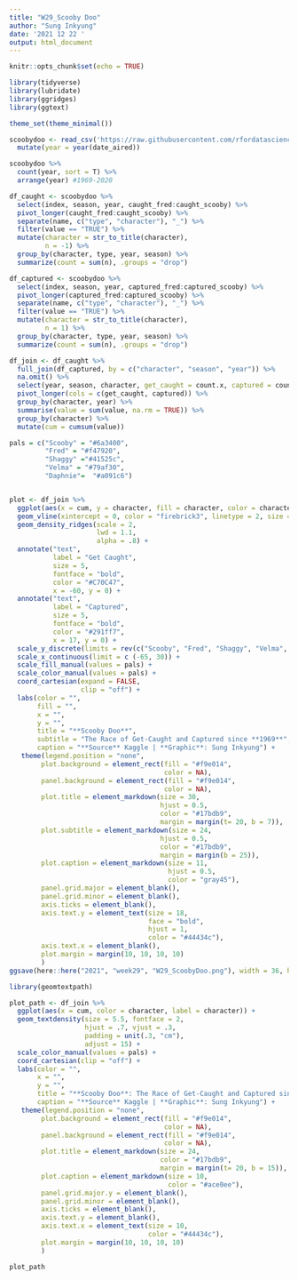 ```yaml
---
title: "W29_Scooby Doo"
author: "Sung Inkyung"
date: '2021 12 22 '
output: html_document
---
```


```r
knitr::opts_chunk$set(echo = TRUE)
```

```r
library(tidyverse)
library(lubridate)
library(ggridges)
library(ggtext)

theme_set(theme_minimal())
```


```r
scoobydoo <- read_csv('https://raw.githubusercontent.com/rfordatascience/tidytuesday/master/data/2021/2021-07-13/scoobydoo.csv') %>% 
  mutate(year = year(date_aired))

scoobydoo %>% 
  count(year, sort = T) %>% 
  arrange(year) #1969-2020
```


```r
df_caught <- scoobydoo %>% 
  select(index, season, year, caught_fred:caught_scooby) %>% 
  pivot_longer(caught_fred:caught_scooby) %>% 
  separate(name, c("type", "character"), "_") %>% 
  filter(value == "TRUE") %>% 
  mutate(character = str_to_title(character),
         n = -1) %>% 
  group_by(character, type, year, season) %>% 
  summarize(count = sum(n), .groups = "drop")

df_captured <- scoobydoo %>% 
  select(index, season, year, captured_fred:captured_scooby) %>%
  pivot_longer(captured_fred:captured_scooby) %>% 
  separate(name, c("type", "character"), "_") %>% 
  filter(value == "TRUE") %>% 
  mutate(character = str_to_title(character),
         n = 1) %>% 
  group_by(character, type, year, season) %>% 
  summarize(count = sum(n), .groups = "drop")
```


```r
df_join <- df_caught %>% 
  full_join(df_captured, by = c("character", "season", "year")) %>%
  na.omit() %>% 
  select(year, season, character, get_caught = count.x, captured = count.y) %>% 
  pivot_longer(cols = c(get_caught, captured)) %>% 
  group_by(character, year) %>% 
  summarise(value = sum(value, na.rm = TRUE)) %>% 
  group_by(character) %>% 
  mutate(cum = cumsum(value))

```


```r
pals = c("Scooby" = "#6a3400",
         "Fred" = "#f47920",
         "Shaggy" ="#41525c", 
         "Velma" = "#79af30",
         "Daphnie"=  "#a091c6")


plot <- df_join %>% 
  ggplot(aes(x = cum, y = character, fill = character, color = character)) +
  geom_vline(xintercept = 0, color = "firebrick3", linetype = 2, size = 1) +
  geom_density_ridges(scale = 2,
                      lwd = 1.1,
                      alpha = .8) +
  annotate("text",
           label = "Get Caught",
           size = 5,
           fontface = "bold",
           color = "#C70C47",
           x = -60, y = 0) +
  annotate("text",
           label = "Captured",
           size = 5,
           fontface = "bold",
           color = "#291ff7",
           x = 17, y = 0) +
  scale_y_discrete(limits = rev(c("Scooby", "Fred", "Shaggy", "Velma", "Daphnie"))) +
  scale_x_continuous(limit = c (-65, 30)) +
  scale_fill_manual(values = pals) +
  scale_color_manual(values = pals) +
  coord_cartesian(expand = FALSE,
                  clip = "off") +
  labs(color = "",
       fill = "",
       x = "",
       y = "",
       title = "**Scooby Doo**",
       subtitle = "The Race of Get-Caught and Captured since **1969**",
       caption = "**Source** Kaggle | **Graphic**: Sung Inkyung") +
   theme(legend.position = "none",
        plot.background = element_rect(fill = "#f9e014",
                                       color = NA),
        panel.background = element_rect(fill = "#f9e014",
                                       color = NA),
        plot.title = element_markdown(size = 30,
                                      hjust = 0.5,
                                      color = "#17bdb9",
                                      margin = margin(t= 20, b = 7)),
        plot.subtitle = element_markdown(size = 24,
                                      hjust = 0.5,
                                      color = "#17bdb9",
                                      margin = margin(b = 25)),
        plot.caption = element_markdown(size = 11,
                                        hjust = 0.5,
                                        color = "gray45"),
        panel.grid.major = element_blank(),
        panel.grid.minor = element_blank(),
        axis.ticks = element_blank(),
        axis.text.y = element_text(size = 18,
                                   face = "bold",
                                   hjust = 1,
                                   color = "#44434c"),
        axis.text.x = element_blank(),
        plot.margin = margin(10, 10, 10, 10)
        )
ggsave(here::here("2021", "week29", "W29_ScoobyDoo.png"), width = 36, height = 20, units = "cm")
```

```r
library(geomtextpath)

plot_path <- df_join %>% 
  ggplot(aes(x = cum, color = character, label = character)) +
  geom_textdensity(size = 5.5, fontface = 2, 
                   hjust = .7, vjust = .3,
                   padding = unit(.3, "cm"),
                   adjust = 15) +
  scale_color_manual(values = pals) +
  coord_cartesian(clip = "off") +
  labs(color = "",
       x = "",
       y = "",
       title = "**Scooby Doo**: The Race of Get-Caught and Captured since 1969",
       caption = "**Source** Kaggle | **Graphic**: Sung Inkyung") +
   theme(legend.position = "none",
        plot.background = element_rect(fill = "#f9e014",
                                       color = NA),
        panel.background = element_rect(fill = "#f9e014",
                                       color = NA),
        plot.title = element_markdown(size = 24,
                                      color = "#17bdb9",
                                      margin = margin(t= 20, b = 15)),
        plot.caption = element_markdown(size = 10,
                                        color = "#ace0ee"),
        panel.grid.major.y = element_blank(),
        panel.grid.minor = element_blank(),
        axis.ticks = element_blank(),
        axis.text.y = element_blank(),
        axis.text.x = element_text(size = 10,
                                   color = "#44434c"),
        plot.margin = margin(10, 10, 10, 10)
        )

plot_path
```

